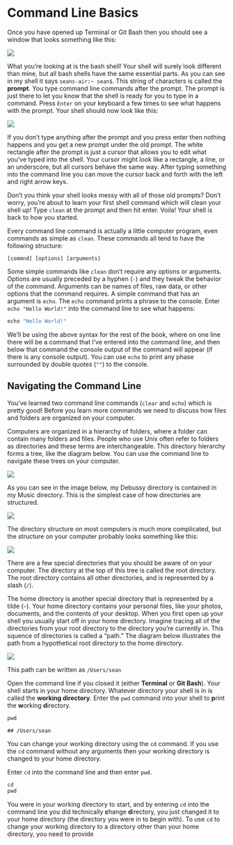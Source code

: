# Command Line Basics

Once you have opened up Terminal or Git Bash then you should see a window that 
looks something like this:

![](img/shell1.png)

What you're looking at is the bash shell! Your shell will surely look different 
than mine, but all bash shells have the same essential parts. As you can see in
my shell it says `seans-air:~ sean$`. This string of characters is called the
**prompt**. You type command line commands after the prompt. The prompt is just
there to let you know that the shell is ready for you to type in a command.
Press `Enter` on your keyboard a few times to see what happens with the prompt.
Your shell should now look like this:

![](img/shell2.png)

If you don't type anything after the prompt and you press enter then nothing
happens and you get a new prompt under the old prompt. The white rectangle 
after the prompt is just a cursor that allows you to edit what you've typed
into the shell. Your cursor might look like a rectangle, a line, or an
underscore, but all cursors behave the same way. After typing something into
the command line you can move the cursor back and forth with the left and right
arrow keys.

Don't you think your shell looks messy with all of those old prompts? Don't
worry, you're about to learn your first shell command which will clean your
shell up! Type `clean` at the prompt and then hit enter. Voila! Your shell
is back to how you started.

Every command line command is actually a little computer program, even commands
as simple as `clean`. These commands all tend to have the following structure:

```
[commnd] [options] [arguments]
```

Some simple commands like `clean` don't require any options or arguments.
Options are usually preceded by a hyphen (`-`) and they tweak the behavior
of the command. Arguments can be names of files, raw data, or other options
that the command requires. A simple command that has an argument is `echo`.
The `echo` command prints a phrase to the console. Enter `echo "Hello World!"`
into the command line to see what happens:

```r
echo "Hello World!"
```

We'll be using the above syntax for the rest of the book, where on one line there
will be a command that I've entered into the command line, and then below that
command the console output of the command will appear (if there is any
console output). You can use `echo` to print any phase surrounded by double
quotes (`""`) to the console.

## Navigating the Command Line

You've learned two command line commands (`clear` and `echo`) which is pretty
good! Before you learn more commands we need to discuss how files and folders 
are organized on your computer.

Computers are organized in a hierarchy of folders, where a folder can contain 
many folders and files. People who use Unix often refer to folders as 
directories and these terms are interchangeable. This directory hierarchy forms 
a tree, like the diagram below. You can use the command line to navigate these
trees on your computer.

![](img/musictree1.png)

As you can see in the image below, my Debussy directory is contained in my Music 
directory. This is the simplest case of how directories are structured.

![](img/musictree2.png)

The directory structure on most computers is much more complicated, but the 
structure on your computer probably looks something like this:

![](img/bigtree1.png)

There are a few special directories that you should be aware of on your 
computer. The directory at the top of this tree is called the root directory. 
The root directory contains all other directories, and is represented by a 
slash (`/`).

The home directory is another special directory that is represented by a tilde 
(`~`). Your home directory contains your personal files, like your photos, 
documents, and the contents of your desktop. When you first open up your shell
you usually start off in your home directory. Imagine tracing all of the 
directories from your root directory to the directory you're currently in. This
squence of directories is called a "path." The diagram below illustrates the
path from a hypothetical root directory to the home directory.

![](img/redtree.png)

This path can be written as `/Users/sean`

Open the command line if you closed it (either **Terminal** or **Git Bash**).
Your shell starts in your home directory. Whatever directory your shell is in
is called the **working directory**. Enter the `pwd` command into your shell
to **p**rint the **w**orking **d**irectory.

```r
pwd
```

```
## /Users/sean
```

You can change your working directory using the `cd` command. If you use the
`cd` command without any arguments then your working directory is changed
to your home directory.

Enter `cd` into the command line and then enter `pwd`.

```r
cd
pwd
```

You were in your working directory to start, and by entering `cd` into the
command line you did technically **c**hange **d**irectory, you just changed it
to your home directory (the directory you were in to begin with). To use `cd` to
change your working directory to a directory other than your home directory, you
need to provide